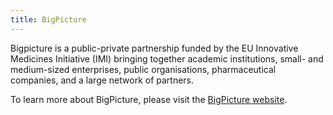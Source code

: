```yaml
---
title: BigPicture
---
```


Bigpicture is a public-private partnership funded by the EU Innovative Medicines Initiative (IMI) bringing together academic institutions, small- and medium-sized enterprises, public organisations, pharmaceutical companies, and a large network of partners.



To learn more about BigPicture, please visit the [BigPicture
website](https://bigpicture.eu/).
